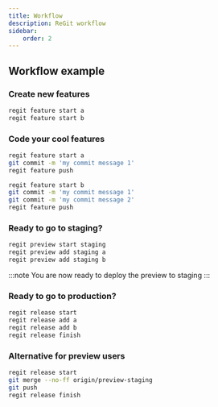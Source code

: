 ```yaml
---
title: Workflow
description: ReGit workflow
sidebar:
    order: 2
---
```



## Workflow example

### Create new features

```bash
regit feature start a
regit feature start b
```

<Graph1 client:load />

### Code your cool features

```bash
regit feature start a
git commit -m 'my commit message 1'
regit feature push

regit feature start b
git commit -m 'my commit message 1'
git commit -m 'my commit message 2'
regit feature push

```
<Graph2 client:load />

### Ready to go to staging?
```bash
regit preview start staging
regit preview add staging a
regit preview add staging b
```

<Graph3 client:load />

:::note
You are now ready to deploy the preview to staging
:::

### Ready to go to production?

```bash
regit release start
regit release add a
regit release add b
regit release finish
```

<Graph4 client:load />

### Alternative for preview users
    
```bash
regit release start
git merge --no-ff origin/preview-staging
git push
regit release finish
```

<Graph5 client:load />
